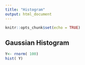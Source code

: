 ```yaml
---
title: "Histogram"
output: html_document
---
```


```r
knitr::opts_chunk$set(echo = TRUE)
```

## Gaussian Histogram

```r
Y<- rnorm( 100)
hist( Y)
```